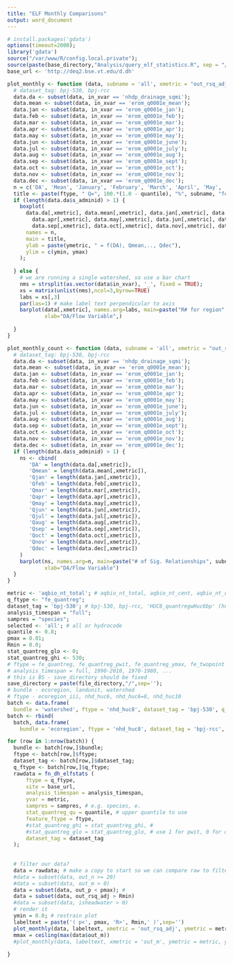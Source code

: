 ```yaml
---
title: "ELF Monthly Comparisons"
output: word_document
---
```


```r
# install.packages('gdata')
options(timeout=2000);
library('gdata')
source("/var/www/R/config.local.private");
source(paste(base_directory,"Analysis/query_elf_statistics.R", sep = "/")); 
base_url <- 'http://deq2.bse.vt.edu/d.dh'

plot_monthly <- function (data, subname = 'all', xmetric = "out_rsq_adj", ymetric = 'nt_total', ymin = 0.5, ymax = 1.0) {
  # dataset_tag: bpj-530, bpj-rcc
  data.da <- subset(data, in_xvar == 'nhdp_drainage_sqmi');
  data.mean <- subset(data, in_xvar == 'erom_q0001e_mean');
  data.jan <- subset(data, in_xvar == 'erom_q0001e_jan');
  data.feb <- subset(data, in_xvar == 'erom_q0001e_feb');
  data.mar <- subset(data, in_xvar == 'erom_q0001e_mar');
  data.apr <- subset(data, in_xvar == 'erom_q0001e_apr');
  data.may <- subset(data, in_xvar == 'erom_q0001e_may');
  data.jun <- subset(data, in_xvar == 'erom_q0001e_june');
  data.jul <- subset(data, in_xvar == 'erom_q0001e_july');
  data.aug <- subset(data, in_xvar == 'erom_q0001e_aug');
  data.sep <- subset(data, in_xvar == 'erom_q0001e_sept');
  data.oct <- subset(data, in_xvar == 'erom_q0001e_oct');
  data.nov <- subset(data, in_xvar == 'erom_q0001e_nov');
  data.dec <- subset(data, in_xvar == 'erom_q0001e_dec');
  n = c('DA', 'Mean', 'January', 'February', 'March', 'April', 'May', 'June', 'July', 'August', 'September', 'October', 'November', 'December')
  title <- paste(ftype, " Q=", 100.*(1.0 - quantile), "%", subname, "for \n");
  if (length(data.da$s_adminid) > 1) {
    boxplot(
      data.da[,xmetric], data.mean[,xmetric], data.jan[,xmetric], data.feb[,xmetric], data.mar[,xmetric], 
        data.apr[,xmetric], data.may[,xmetric], data.jun[,xmetric], data.jul[,xmetric], data.aug[,xmetric], 
        data.sep[,xmetric], data.oct[,xmetric], data.nov[,xmetric], data.dec[,xmetric],
      names = n, 
      main = title,
      ylab = paste(ymetric, " = f(DA), Qmean,.., Qdec"),
      ylim = c(ymin, ymax)
    );
    
  } else {
    # we are running a single watershed, so use a bar chart
    nms = strsplit(as.vector(data$in_xvar), '_', fixed = TRUE);
    xs = matrix(unlist(nms),ncol=3,byrow=TRUE)
    labs = xs[,3]
    par(las=1) # make label text perpendicular to axis
    barplot(data[,xmetric], names.arg=labs, main=paste("R# for region", selected), 
            xlab="DA/Flow Variable",)
    
  }
}

plot_monthly_count <- function (data, subname = 'all', xmetric = "out_rsq_adj", ymin = 0.5, ymax = 1.0) {
  # dataset_tag: bpj-530, bpj-rcc
  data.da <- subset(data, in_xvar == 'nhdp_drainage_sqmi');
  data.mean <- subset(data, in_xvar == 'erom_q0001e_mean');
  data.jan <- subset(data, in_xvar == 'erom_q0001e_jan');
  data.feb <- subset(data, in_xvar == 'erom_q0001e_feb');
  data.mar <- subset(data, in_xvar == 'erom_q0001e_mar');
  data.apr <- subset(data, in_xvar == 'erom_q0001e_apr');
  data.may <- subset(data, in_xvar == 'erom_q0001e_may');
  data.jun <- subset(data, in_xvar == 'erom_q0001e_june');
  data.jul <- subset(data, in_xvar == 'erom_q0001e_july');
  data.aug <- subset(data, in_xvar == 'erom_q0001e_aug');
  data.sep <- subset(data, in_xvar == 'erom_q0001e_sept');
  data.oct <- subset(data, in_xvar == 'erom_q0001e_oct');
  data.nov <- subset(data, in_xvar == 'erom_q0001e_nov');
  data.dec <- subset(data, in_xvar == 'erom_q0001e_dec');
  if (length(data.da$s_adminid) > 1) {
    ns <- cbind(
       'DA' = length(data.da[,xmetric]), 
       'Qmean' = length(data.mean[,xmetric]), 
       'Qjan' = length(data.jan[,xmetric]), 
       'Qfeb' = length(data.feb[,xmetric]),  
       'Qmar' = length(data.mar[,xmetric]),  
       'Qapr' = length(data.apr[,xmetric]),  
       'Qmay' = length(data.may[,xmetric]),  
       'Qjun' = length(data.jun[,xmetric]),  
       'Qjul' = length(data.jul[,xmetric]),  
       'Qaug' = length(data.aug[,xmetric]), 
       'Qsep' = length(data.sep[,xmetric]),  
       'Qoct' = length(data.oct[,xmetric]),  
       'Qnov' = length(data.nov[,xmetric]),  
       'Qdec' = length(data.dec[,xmetric])
    )
    barplot(ns, names.arg=n, main=paste("# of Sig. Relationships", subname), 
            xlab="DA/Flow Variable")
  } 
}

metric <- 'aqbio_nt_total'; # aqbio_nt_total, aqbio_nt_cent, aqbio_nt_darter, aqbio_nt_benins
q_ftype <- "fe_quantreg";
dataset_tag = 'bpj-530'; # bpj-530, bpj-rcc, 'HUC8_quantregwHuc6bp' (huc 6)
analysis_timespan = "full";
sampres = "species";
selected <- 'all'; # all or hydrocode
quantile <- 0.8;
pmax = 0.01;
Rmin = 0.0;
stat_quantreg_glo <- 0; 
stat_quantreg_ghi <- 530; 
# ftype = fe_quantreg, fe_quantreg_pwit, fe_quantreg_ymax, fe_twopoint
# analysis_timespan = full, 1990-2010, 1970-1980, ...
# this is BS - save_directory should be fixed
save_directory = paste(file_directory,"/",sep='');
# bundle - ecoregion, landunit, watershed
# ftype - ecoregion_iii, nhd_huc6, nhd_huc6=8, nhd_huc10
batch <- data.frame(
  bundle = 'watershed', ftype = 'nhd_huc8', dataset_tag = 'bpj-530', q_ftype = 'fe_quantreg')
batch <- rbind(
  batch, data.frame(
    bundle = 'ecoregion', ftype = 'nhd_huc8', dataset_tag = 'bpj-rcc', q_ftype = 'fe_quantreg'))

for (row in 1:nrow(batch)) {
  bundle <- batch[row,]$bundle;
  ftype <- batch[row,]$ftype;
  dataset_tag <- batch[row,]$dataset_tag;
  q_ftype <- batch[row,]$q_ftype;
  rawdata = fn_dh_elfstats (
      ftype = q_ftype,
      site = base_url,
      analysis_timespan = analysis_timespan,
      yvar = metric,
      sampres = sampres, # e.g. species, e.
      stat_quantreg_qu = quantile, # upper quantile to use
      feature_ftype = ftype,
      #stat_quantreg_ghi = stat_quantreg_ghi, #
      #stat_quantreg_glo = stat_quantreg_glo, # use 1 for pwit, 0 for quantreg
      dataset_tag = dataset_tag
  );
  
  
  # filter our data?
  data = rawdata; # make a copy to start so we can compare raw to filtered if desired
  #data = subset(data, out_n >= 20)
  #data = subset(data, out_m > 0)
  data = subset(data, out_p < pmax); # 
  data = subset(data, out_rsq_adj > Rmin)
  #data = subset(data, isheadwater > 0)
  # render it
  ymin = 0.0; # restrain plot
  labeltext = paste('( p<', pmax, 'R>', Rmin,' )',sep='')
  plot_monthly(data, labeltext, xmetric = 'out_rsq_adj', ymetric = metric, ymin=ymin);
  mmax = ceiling(max(data$out_m))
  #plot_monthly(data, labeltext, xmetric = 'out_m', ymetric = metric, ymin=0, ymax=mmax);
  
}

```
